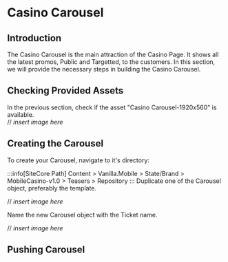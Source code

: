 # Casino Carousel

## Introduction
The Casino Carousel is the main attraction of the Casino Page.
It shows all the latest promos, Public and Targetted, to the customers. In this section, we will provide the necessary steps in building the Casino Carousel.
## Checking Provided Assets
In the previous section, check if the asset "Casino Carousel-1920x560" is available.
<br />// *insert image here*
## Creating the Carousel
To create your Carousel, navigate to it's directory:

:::info[SiteCore Path]
Content > Vanilla.Mobile > State/Brand > MobileCasino-v1.0 > Teasers > Repository
:::
Duplicate one of the Carousel object, preferably the template.

// *insert image here*

Name the new Carousel object with the Ticket name.

// *insert image here*

## Pushing Carousel
